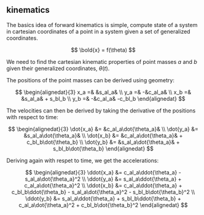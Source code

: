 ## kinematics

The basics idea of forward kinematics is simple, compute state of a system in
cartesian coordinates of a point in a system given a set of generalized coordinates.

$$
\bold{x} = f(\theta)
$$

We need to find the cartesian kinematic properties of point masses $a$ and $b$
given their generalized coordinates, $\theta(t)$.

The positions of the point masses can be derived using geometry:

$$
\begin{alignedat}{3}
x_a =& &s_al_a& \\
y_a =& -&c_al_a&  \\
x_b =& &s_al_a& + s_bl_b \\
y_b =& -&c_al_a& -c_bl_b 
\end{alignedat}
$$

The velocities can then be derived by taking the derivative of the positions
with respect to time:

$$
\begin{alignedat}{3}
\dot{x_a} &= &c_al_a\dot{\theta_a}& \\
\dot{y_a} &= &s_al_a\dot{\theta_a}& \\
\dot{x_b} &= &c_al_a\dot{\theta_a}& + c_bl_b\dot{\theta_b} \\
\dot{y_b} &= &s_al_a\dot{\theta_a}& + s_bl_b\dot{\theta_b}
\end{alignedat}
$$

Deriving again with respet to time, we get the accelerations:

$$
\begin{alignedat}{3}
\ddot{x_a} &= c_al_a\ddot{\theta_a} - s_al_a\dot{\theta_a}^2 \\
\ddot{y_a} &= s_al_a\ddot{\theta_a} + c_al_a\dot{\theta_a}^2 \\
\ddot{x_b} &= c_al_a\ddot{\theta_a} + c_bl_b\ddot{\theta_b} - s_al_a\dot{\theta_a}^2 - s_bl_b\dot{\theta_b}^2 \\
\ddot{y_b} &= s_al_a\ddot{\theta_a} + s_bl_b\ddot{\theta_b} + c_al_a\dot{\theta_a}^2 + c_bl_b\dot{\theta_b}^2
\end{alignedat}
$$
